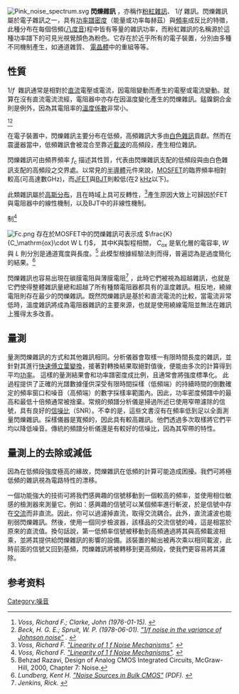 [[File:Pink_noise_spectrum.svg|thumb]]
'''閃爍雜訊''' ，亦稱作[[粉红噪声|粉紅雜訊]]、 1/''f'' 雜訊。閃爍雜訊屬於電子雜訊之一，具有[[功率谱密度|功率譜密度]]（能量或功率每赫茲）與[[頻率|頻率]]成反比的特徵，此種分布在每個倍頻([[純八度|八度音]])程中皆有等量的雜訊功率，而粉紅雜訊的名稱源於這種功率譜下的可見光視覺顏色為粉色。它存在於近乎所有的電子裝置，分別由多種不同機制產生，如通道雜質、 [[晶体管|電晶體]]中的重組等等。

== 性質 ==
1/''f''  雜訊通常是相對於[[直流電|直流]]電壓或電流，因電阻變動而產生的電壓或電流變動。就算在沒有直流電流流經，電阻器中亦存在因溫度變化產生的閃爍雜訊。錳鎳銅合金則是例外，因為其電阻率的[[溫度係數|溫度係數]]非常小。<div><ref><cite class="citation journal" contenteditable="false">Voss, Richard F.; Clarke, John (1976-01-15). </cite></ref><ref><cite class="citation journal" contenteditable="false">Beck, H. G. E.; Spruit, W. P. (1978-06-01). [http://scitation.aip.org/content/aip/journal/jap/49/6/10.1063/1.325240 "1/f noise in the variance of Johnson noise"] {{Wayback|url=http://scitation.aip.org/content/aip/journal/jap/49/6/10.1063/1.325240 |date=20151119224201 }}. </cite></ref></div>在電子裝置中，閃爍雜訊主要分布在低頻，高頻雜訊大多由[[白雜訊|白色雜訊]]貢獻。然而在震盪器當中，低頻雜訊會被混合至靠近[[载波|載波]]的高頻段，產生相位雜訊。

閃爍雜訊可由頻界頻率 ''f''<sub>c</sub> 描述其性質，代表由閃爍雜訊支配的低頻段與由白色雜訊支配的高頻段之交界處。以常見的[[半导体|半導體]]元件來說，[[金屬氧化物半導體場效電晶體|MOSFET]]的臨界頻率相對較高(可高達數GHz)，而[[结型场效应管|JFET]]與[[双极性晶体管|BJT]]則較低(在2 [[赫兹|kHz]]以下)。

此類雜訊屬於[[正态分布|高斯分布]]，且在時域上具可反轉性，<ref name=":0"><cite class="citation journal" contenteditable="false">Voss, Richard F. [http://journals.aps.org/sci-hub.io/prl/pdf/10.1103/PhysRevLett.40.913 "Linearity of 1   f Noise Mechanisms"]. </cite></ref>產生原因大致上可歸因於FET與電阻器中的線性機制，以及BJT中的非線性機制。<div>制<ref name=":0"><cite class="citation journal" contenteditable="false">Voss, Richard F. [http://journals.aps.org/sci-hub.io/prl/pdf/10.1103/PhysRevLett.40.913 "Linearity of 1   f Noise Mechanisms"]. </cite></ref></div>
[[File:Fc.png|thumb]]
存在於MOSFET中的閃爍雜訊可表示成 <math>\frac{K}{C_\mathrm{ox}\cdot W L f}</math>， 其中K與製程相關， <math>C_\mathrm{ox}</math> 是氧化層的電容率, ''W'' 與 ''L'' 則分別是通道寬度與長度。<ref>Behzad Razavi, Design of Analog CMOS Integrated Circuits, McGraw-Hill, 2000, Chapter 7: Noise.</ref> 此模型根據經驗法則而得，普遍認為是過度簡化的結果。<ref><cite class="citation web" contenteditable="false">Lundberg, Kent H. [http://web.mit.edu/klund/www/papers/UNP_noise.pdf "Noise Sources in Bulk CMOS"] {{Wayback|url=http://web.mit.edu/klund/www/papers/UNP_noise.pdf |date=20210308065554 }} (PDF).</cite><span class="Z3988" title="ctx_ver=Z39.88-2004&rfr_id=info%3Asid%2Fen.wikipedia.org%3AFlicker+noise&rft.aufirst=Kent+H.&rft.aulast=Lundberg&rft.btitle=Noise+Sources+in+Bulk+CMOS&rft.genre=unknown&rft_id=http%3A%2F%2Fweb.mit.edu%2Fklund%2Fwww%2Fpapers%2FUNP_noise.pdf&rft_val_fmt=info%3Aofi%2Ffmt%3Akev%3Amtx%3Abook" contenteditable="false"> </span></ref>

閃爍雜訊也容易出現在碳膜電阻與薄膜電阻<ref><cite class="citation web" id="HT_blog" contenteditable="false">Jenkins, Rick. </cite></ref> ，此時它們被視為超越雜訊，也就是它們使得整體雜訊量總和超越了所有種類電阻器都具有的溫度雜訊。相反地，繞線電阻則存在最少的閃爍雜訊。既然閃爍雜訊是基於和直流電流的比較，當電流非常低時，溫度雜訊將成為電阻器雜訊的主要來源，也就是使用繞線電阻並無法在雜訊上獲得太多改善。

== 量測 ==
量測閃爍雜訊的方式和其他雜訊相同。分析儀器會取樣一有限時間長度的雜訊，並針對其進行[[快速傅里叶变换|快速傅立葉變換]]，接著對轉換結果取絕對值後，便能由多次的計算得到平均[[功率|功率]]。 這樣的量測結果會和功率譜密度成比例，且通常會將強度標準化。 此過程提供了正確的光譜數據僅供深受有限時間採樣（低頻端）的持續時間的倒數確定的頻率窗口和噪音（高頻端）的數字採樣率範圍內。因此，功率密度頻譜中的最高和最低十倍頻通常被捨棄。常規的頻譜分析儀是掃過所述已使用窄帶濾除的信號，具有良好的[[信噪比|信噪比]]（SNR）。不幸的是，這些文書沒有在頻率低到足以全面測量閃爍雜訊。採樣儀器是寬頻的，因此具有較高雜訊。他們透過多次取樣將它們平均以降低噪音。傳統的頻譜分析儀還是有較好的信噪比，因為其窄帶的特性。

== 量測上的去除或減低 ==
因為在低頻段強度極高的緣故，閃爍雜訊在低頻的計算可能造成困擾。我們可將極低頻的雜訊視為電路特性的漂移。

一個功能強大的技術可將我們感興趣的信號移動到一個較高的頻率，並使用相位敏感的檢測器來測量它。例如：感興趣的信號可以某個頻率進行斬波，於是信號中存在[[交流電|交流]]而非直流。因此，你可以過濾掉直流，取得交流耦合。此外，直流濾波也能削弱閃爍雜訊。然後，使用一個同步檢波器，該樣品的交流信號的峰，這是相當於原來的直流值。換句話說，第一低頻率信號被移動到高頻通過將其與高頻載波相乘，並將其提供給閃爍雜訊的影響的設備。該裝置的輸出被再次乘以相同載波，此時前面的信號又回到基頻，閃爍雜訊將被轉移到更高頻段，使我們更容易將其濾除。

== 参考资料 ==
{{Reflist}}
[[Category:噪音|Category:噪音]]